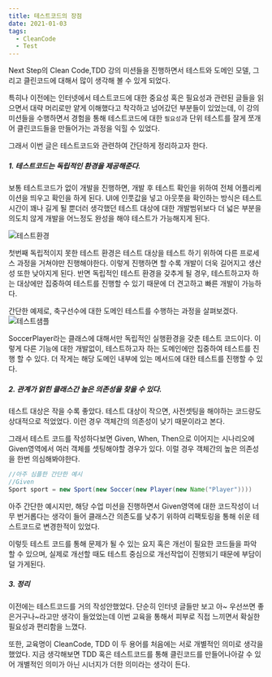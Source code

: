 ```yaml
---
title: 테스트코드의 장점
date: 2021-01-03
tags:
  - CleanCode
  - Test
---  
```

 Next Step의 Clean Code,TDD 강의 미션들을 진행하면서 테스트와 도메인 모델, 그리고 클린코드에 대해서 많이 생각해 볼 수 있게 되었다.

 특히나 이전에는 인터넷에서 테스트코드에 대한 중요성 혹은 필요성과 관련된 글들을 읽으면서
 대략 머리로만 얕게 이해했다고 착각하고 넘어갔던 부분들이 있었는데,
 이 강의 미션들을 수행하면서 경험을 통해 테스트코드에 대한 `필요성`과 단위 테스트를 잘게
 쪼개어 클린코드들을 만들어가는 과정을 익힐 수 있었다. 

 그래서 이번 글은 테스트코드와 관련하여 간단하게 정리하고자 한다. 

  
 ##### 1. 테스트코드는 독립적인 환경을 제공해준다. 

  보통 테스트코드가 없이 개발을 진행하면, 개발 후 테스트 확인을 위하여 전체 어플리케이션을 띄우고
  확인을 하게 된다. UI에 인풋값을 넣고 아웃풋을 확인하는 방식은 테스트 시간이 꽤나 길게 될 뿐더러
  생각했던 테스트 대상에 대한 개발범위보다 더 넓은 부분을 의도치 않게 개발을 어느정도 완성을 해야 
  테스트가 가능해지게 된다. 

  ![테스트환경](../TestAdvantage/테스트환경01.png)

  첫번째 독립적이지 못한 테스트 환경은 테스트 대상을 테스트 하기 위하여 다른 프로세스 과정을 거쳐야만 진행해야한다. 이렇게
  진행하면 할 수록 개발이 더욱 길어지고 생산성 또한 낮아지게 된다. 반면 독립적인 테스트 환경을 갖추게 될 경우, 테스트하고자
  하는 대상에만 집중하여 테스트를 진행할 수 있기 때문에 더 견고하고 빠른 개발이 가능하다.

  간단한 예제로, 축구선수에 대한 도메인 테스트를 수행하는 과정을 살펴보겠다. 
  ![테스트샘플](../TestAdvantage/테스트샘플.png)

  SoccerPlayer라는 클래스에 대해서만 독립적인 실행환경을 갖춘 테스트 코드이다. 이렇게 다른 기능에 대한 개발없이, 
  테스트하고자 하는 도메인에만 집중하여 테스트를 진행 할 수 있다. 
  더 작게는 해당 도메인 내부에 있는 메서드에 대한 테스트를 진행할 수 있다.


 ##### 2. 관계가 얽힌 클래스간 높은 의존성을 찾을 수 있다. 
  테스트 대상은 작을 수록 좋았다. 테스트 대상이 작으면, 사전셋팅을 해야하는 코드량도 상대적으로 적었었다. 이런 경우 객체간의
  의존성이 낮기 때문이라고 본다. 

  그래서 테스트 코드를 작성하다보면 Given, When, Then으로 이어지는 시나리오에 Given영역에서 여러 객체를 셋팅해야할 경우가 있다. 
  이럴 경우 객체간의 높은 의존성을 한번 의심해봐야한다.

  ~~~java
  //아주 심플한 간단한 예시
  //Given
  Sport sport = new Sport(new Soccer(new Player(new Name("Player"))))
  ~~~

  아주 간단한 예시지만, 해당 수업 미션을 진행하면서 Given영역에 대한 코드작성이 너무 번거롭다는 생각이 들어
  클래스간 의존도를 낮추기 위하여 리팩토링을 통해 쉬운 테스트코드로 변경한적이 있었다. 

  이렇듯 테스트 코드를 통해 문제가 될 수 있는 요지 혹은 개선이 필요한 코드들을 파악 할 수 있으며, 실제로 개선할 때도 
  테스트 중심으로 개선작업이 진행되기 때문에 부담이 덜 가게된다. 

 ##### 3. 정리

이전에는 테스트코드를 거의 작성안했었다. 단순히 인터넷 글들만 보고 아~ 우선쓰면 좋은거구나~라고만 생각이 들었었는데
이번 교육을 통해서 피부로 직접 느끼면서 확실한 필요성과 편리함을 느꼈다. 

또한, 교육명이 CleanCode, TDD 이 두 용어를 처음에는 서로 개별적인 의미로 생각을 했었다. 지금 생각해보면 TDD 혹은 테스트코드를
통해 클린코드를 만들어나아갈 수 있어 개별적인 의미가 아닌 시너지가 더한 의미라는 생각이 든다. 

 
  










